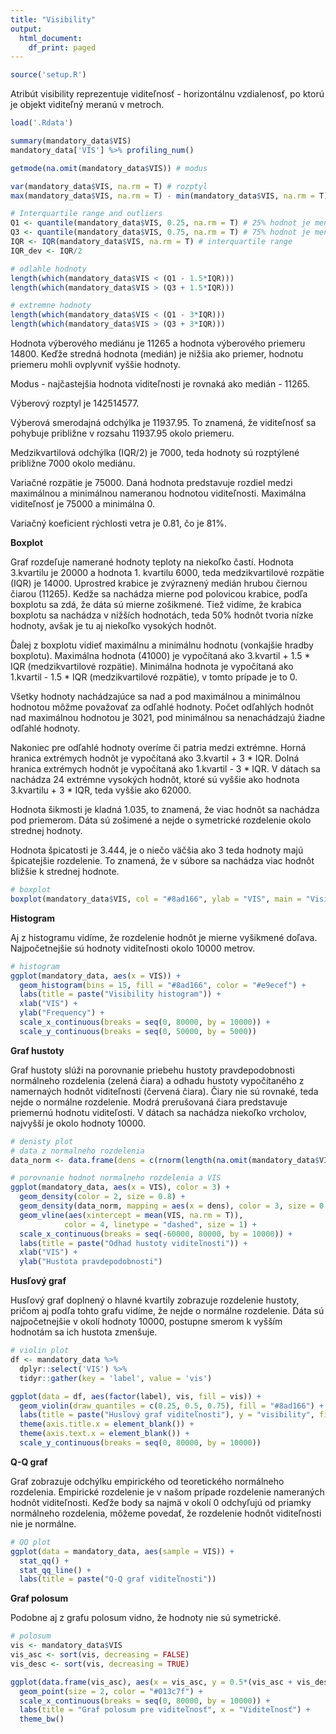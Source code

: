 ```yaml
---
title: "Visibility"
output:
  html_document:
    df_print: paged
---
```


```r
source('setup.R')
```

Atribút visibility reprezentuje viditeľnosť - horizontálnu vzdialenosť, po ktorú je objekt viditeľný meranú v metroch.

```r
load('.Rdata')

summary(mandatory_data$VIS)
mandatory_data['VIS'] %>% profiling_num()

getmode(na.omit(mandatory_data$VIS)) # modus

var(mandatory_data$VIS, na.rm = T) # rozptyl
max(mandatory_data$VIS, na.rm = T) - min(mandatory_data$VIS, na.rm = T) # variacne rozpatie

# Interquartile range and outliers
Q1 <- quantile(mandatory_data$VIS, 0.25, na.rm = T) # 25% hodnot je mensich a 75% vacsich
Q3 <- quantile(mandatory_data$VIS, 0.75, na.rm = T) # 75% hodnot je mensich a 25% vacsich
IQR <- IQR(mandatory_data$VIS, na.rm = T) # interquartile range
IQR_dev <- IQR/2

# odlahle hodnoty
length(which(mandatory_data$VIS < (Q1 - 1.5*IQR)))
length(which(mandatory_data$VIS > (Q3 + 1.5*IQR)))

# extremne hodnoty
length(which(mandatory_data$VIS < (Q1 - 3*IQR)))
length(which(mandatory_data$VIS > (Q3 + 3*IQR)))

```

Hodnota výberového mediánu je 11265 a hodnota výberového priemeru 14800. Keďže stredná hodnota (medián) je nižšia ako priemer, hodnotu priemeru mohli ovplyvniť vyššie hodnoty.

Modus - najčastejšia hodnota viditeľnosti je rovnaká ako medián - 11265.
 
Výberový rozptyl je 142514577.

Výberová smerodajná odchýlka je 11937.95. To znamená, že viditeľnosť sa pohybuje približne v rozsahu 11937.95 okolo priemeru. 

Medzikvartilová odchýlka (IQR/2) je 7000, teda hodnoty sú rozptýlené približne 7000 okolo mediánu.

Variačné rozpätie je 75000. Daná hodnota predstavuje rozdiel medzi maximálnou a minimálnou nameranou hodnotou viditeľnosti. Maximálna viditeľnosť je 75000 a minimálna 0. 

Variačný koeficient rýchlosti vetra je 0.81, čo je 81%.


**Boxplot**

Graf rozdeľuje namerané hodnoty teploty na niekoľko častí. Hodnota 3.kvartilu je 20000 a hodnota 1. kvartilu 6000, teda medzikvartilové rozpätie (IQR) je 14000. Uprostred krabice je zvýraznený medián hrubou čiernou čiarou (11265). Kedže sa nachádza mierne pod polovicou krabice, podľa boxplotu sa zdá, že dáta sú mierne zošikmené. Tiež vidíme, že krabica boxplotu sa nachádza v nižších hodnotách, teda 50% hodnôt tvoria nízke hodnoty, avšak je tu aj niekoľko vysokých hodnôt.

Ďalej z boxplotu vidieť maximálnu a minimálnu hodnotu (vonkajšie hradby boxplotu).
Maximálna hodnota (41000) je vypočítaná ako 3.kvartil + 1.5 * IQR (medzikvartilové rozpätie).
Minimálna hodnota je vypočítaná ako 1.kvartil - 1.5 * IQR (medzikvartilové rozpätie), v tomto prípade je to 0.

Všetky hodnoty nachádzajúce sa nad a pod maximálnou a minimálnou hodnotou môžme považovať za odľahlé hodnoty. Počet odľahlých hodnôt nad maximálnou hodnotou je 3021, pod minimálnou sa nenachádzajú žiadne odľahlé hodnoty. 

Nakoniec pre odľahlé hodnoty overíme či patria medzi extrémne.
Horná hranica extrémych hodnôt je vypočítaná ako 3.kvartil + 3 * IQR.
Dolná hranica extrémych hodnôt je vypočítaná ako 1.kvartil - 3 * IQR.
V dátach sa nachádza 24 extrémne vysokých hodnôt, ktoré sú vyššie ako hodnota 3.kvartilu + 3 * IQR, teda vyššie ako 62000.


Hodnota šikmosti je kladná 1.035, to znamená, že viac hodnôt sa nachádza pod priemerom. Dáta sú zošimené a nejde o symetrické rozdelenie okolo strednej hodnoty. 

Hodnota špicatosti je 3.444, je o niečo väčšia ako 3 teda hodnoty majú špicatejšie rozdelenie. To znamená, že v súbore sa nachádza viac hodnôt bližšie k strednej hodnote.

```r

# boxplot
boxplot(mandatory_data$VIS, col = "#8ad166", ylab = "VIS", main = "Visibility boxplot")

```

**Histogram**

Aj z histogramu vidíme, že rozdelenie hodnôt je mierne vyšikmené doľava. Najpočetnejšie sú hodnoty viditeľnosti okolo 10000 metrov.

```r

# histogram
ggplot(mandatory_data, aes(x = VIS)) + 
  geom_histogram(bins = 15, fill = "#8ad166", color = "#e9ecef") +
  labs(title = paste("Visibility histogram")) +
  xlab("VIS") +
  ylab("Frequency") +
  scale_x_continuous(breaks = seq(0, 80000, by = 10000)) +
  scale_y_continuous(breaks = seq(0, 50000, by = 5000))

```

**Graf hustoty**

Graf hustoty slúži na porovnanie priebehu hustoty pravdepodobnosti normálneho rozdelenia (zelená čiara) a odhadu hustoty vypočítaného z namernaých hodnôt viditeľnosti (červená čiara). Čiary nie sú rovnaké, teda nejde o normálne rozdelenie. Modrá prerušovaná čiara predstavuje priemernú hodnotu viditeľosti. V dátach sa nachádza niekoľko vrcholov, najvyšší je okolo hodnoty 10000. 

```r

# denisty plot 
# data z normalneho rozdelenia
data_norm <- data.frame(dens = c(rnorm(length(na.omit(mandatory_data$VIS)), mean(mandatory_data$VIS, na.rm = T), sd(mandatory_data$VIS, na.rm = T))))

# porovnanie hodnot normalneho rozdelenia a VIS
ggplot(mandatory_data, aes(x = VIS), color = 3) + 
  geom_density(color = 2, size = 0.8) +
  geom_density(data_norm, mapping = aes(x = dens), color = 3, size = 0.8) +
  geom_vline(aes(xintercept = mean(VIS, na.rm = T)),
            color = 4, linetype = "dashed", size = 1) +
  scale_x_continuous(breaks = seq(-60000, 80000, by = 10000)) +
  labs(title = paste("Odhad hustoty viditeľnosti")) +
  xlab("VIS") +
  ylab("Hustota pravdepodobnosti")

```


**Husľový graf**

Husľový graf doplnený o hlavné kvartily zobrazuje rozdelenie hustoty, pričom aj podľa tohto grafu vidíme, že nejde o normálne rozdelenie. Dáta sú najpočetnejšie v okolí hodnoty 10000, postupne smerom k vyšším hodnotám sa ich hustota zmenšuje.

```r

# violin plot
df <- mandatory_data %>%
  dplyr::select('VIS') %>%
  tidyr::gather(key = 'label', value = 'vis')

ggplot(data = df, aes(factor(label), vis, fill = vis)) +
  geom_violin(draw_quantiles = c(0.25, 0.5, 0.75), fill = "#8ad166") +
  labs(title = paste("Husľový graf viditeľnosti"), y = "visibility", fill = "visibility") +
  theme(axis.title.x = element_blank()) +
  theme(axis.text.x = element_blank()) +
  scale_y_continuous(breaks = seq(0, 80000, by = 10000))

```

**Q-Q graf**

Graf zobrazuje odchýlku empirického od teoretického normálneho rozdelenia. Empirické rozdelenie je v našom prípade rozdelenie nameraných hodnôt viditeľnosti. Keďže body sa najmä v okolí 0 odchyľujú od priamky normálneho rozdelenia, môžeme povedať, že rozdelenie hodnôt viditeľnosti nie je normálne.

```r

# QQ plot
ggplot(data = mandatory_data, aes(sample = VIS)) +
  stat_qq() + 
  stat_qq_line() +
  labs(title = paste("Q-Q graf viditeľnosti"))

```

**Graf polosum**

Podobne aj z grafu polosum vidno, že hodnoty nie sú symetrické.

```r

# polosum
vis <- mandatory_data$VIS
vis_asc <- sort(vis, decreasing = FALSE)
vis_desc <- sort(vis, decreasing = TRUE)

ggplot(data.frame(vis_asc), aes(x = vis_asc, y = 0.5*(vis_asc + vis_desc))) + 
  geom_point(size = 2, color = "#013c7f") +
  scale_x_continuous(breaks = seq(0, 80000, by = 10000)) +
  labs(title = "Graf polosum pre viditeľnosť", x = "Viditeľnosť") +
  theme_bw()

```